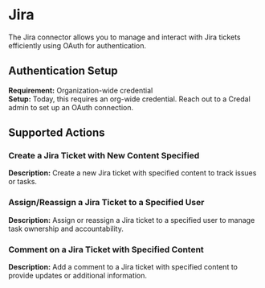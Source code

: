 # Jira
The Jira connector allows you to manage and interact with Jira tickets efficiently using OAuth for authentication.

## Authentication Setup
**Requirement:** Organization-wide credential  
**Setup:** Today, this requires an org-wide credential. Reach out to a Credal admin to set up an OAuth connection.

## Supported Actions

### Create a Jira Ticket with New Content Specified
**Description:** Create a new Jira ticket with specified content to track issues or tasks.  

### Assign/Reassign a Jira Ticket to a Specified User
**Description:** Assign or reassign a Jira ticket to a specified user to manage task ownership and accountability.  

### Comment on a Jira Ticket with Specified Content
**Description:** Add a comment to a Jira ticket with specified content to provide updates or additional information.  
